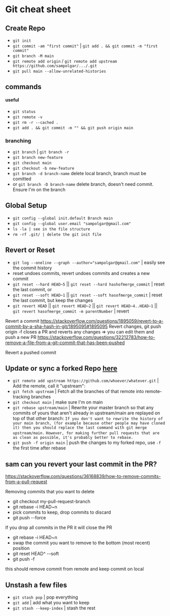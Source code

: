 # Git cheat sheet

## Create Repo

- `git init`
- `git commit -am "first commit"` | `git add . && git commit -m "first commit"`
- `git branch -M main`
- `git remote add origin` / `git remote add upstream https://github.com/sampolgar/.../.git`
- `git pull main --allow-unrelated-histories`

## commands

#### useful

- `git status`
- `git remote -v`
- `git rm -r --cached .`
- `git add . && git commit -m "" && git push origin main`

### branching

- `git branch` | `git branch -r`
- `git branch new-feature`
- `git checkout main`
- `git checkout -b new-feature`
- `git branch -d branch-name` delete local branch, branch must be comitted
- or `git branch -D branch-name` delete branch, doesn't need commit. Ensure I'm on the branch

## Global Setup

- `git config --global init.default Branch main`
- `git config --global user.email "sampolgar@gmail.com"`
- `ls -la | see in the file structure`
- `rm -rf .git/ | delete the git init file`

## Revert or Reset

- `git log --oneline --graph --author="sampolgar@gmail.com"` | easily see the commit history
- reset undoes commits, revert undoes commits and creates a new commit
- `git reset --hard HEAD~5` || `git reset --hard hashofmerge_commit` | reset the last commit, or
- `git reset --soft HEAD~1` || `git reset --soft hasofmerge_commit` | reset the last commit, but keep the changes
- `git revert HEAD` || `git revert HEAD~2` || `git revert HEAD~4..HEAD~1` || `git revert hasofmerge_commit -m parentNumber` | revert

Revert a commit
https://stackoverflow.com/questions/1895059/revert-to-a-commit-by-a-sha-hash-in-git/1895095#1895095
Revert changes, git push origin -f closes a PR and reverts any changes => you can edit them and push a new PR
https://stackoverflow.com/questions/32212783/how-to-remove-a-file-from-a-git-commit-that-has-been-pushed

Revert a pushed commit

## Update or sync a forked Repo [here](https://www.youtube.com/watch?v=deEYHVpE1c8)

- `git remote add upstream https://github.com/whoever/whatever.git` | Add the remote, call it "upstream":
- `git fetch upstream` | Fetch all the branches of that remote into remote-tracking branches
- `git checkout main` | make sure I'm on main
- `git rebase upstream/main` | Rewrite your master branch so that any commits of yours that aren't already in upstream/main are replayed on top of that other branch:
  `If you don't want to rewrite the history of your main branch, (for example because other people may have cloned it) then you should replace the last command with git merge upstream/main.`
  `However, for making further pull requests that are as clean as possible, it's probably better to rebase.`
- `git push -f origin main` | push the changes to my forked repo, use `-f` the first time after rebase

## sam can you revert your last commit in the PR?

https://stackoverflow.com/questions/36168839/how-to-remove-commits-from-a-pull-request

Removing commits that you want to delete

- git checkout my-pull-request-branch
- git rebase -i HEAD~n
- pick commits to keep, drop commits to discard
- git push --force

If you drop all commits in the PR it will close the PR

- git rebase -i HEAD~n
- swap the commit you want to remove to the bottom (most recent) position
- git reset HEAD^ --soft
- git push -f

this should remove commit from remote and keep commit on local

## Unstash a few files

- `git stash pop` | pop everything
- `git add` | add what you want to keep
- `git stash --keep-index` | stash the rest
